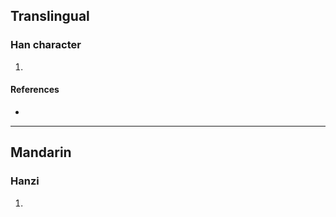 {{character info/new}}
==Translingual==

===Han character===
{{Han char|rn=96|rad=玉|as=12|sn=16|four=|canj=MGESD|ids=⿰𤣩渠}}

# {{defn|Han|sort=玉12}}

====References====
* {{Han ref|kx=0741.320|dkj=21233|dj=1151.100|hdz=21136.020|uh=7496|ud=29846}}

----

==Mandarin==

===Hanzi===
{{cmn-hanzi|pin=[[qú]] ([[qu2]])|wg=ch'ü<sup>2</sup>}}

# {{defn|lang=cmn|sort=玉12}}